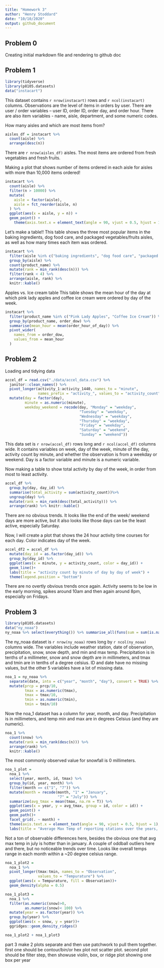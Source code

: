 ```yaml
---
title: "Homework 3"
author: "Henry Stoddard"
date: "10/10/2020"
output: github_document
---
```

## Problem 0
Creating initial markdown file and rendering to github doc

## Problem 1
```r
library(tidyverse)
library(p8105.datasets)
data("instacart")
```

This dataset contains `r nrow(instacart)` rows and `r ncol(instacart)` columns.
Observations are the level of items in orders by user. There are user / order variables -- user ID, order ID, order day, and order hour. There are also item variables - name, aisle, department, and some numeric codes.

How many aisles and which are most items from?

```r
aisles_df = instacart %>% 
  count(aisle) %>% 
  arrange(desc(n))
```
There are `r nrow(aisles_df)` aisles. The most items are ordered from fresh vegetables and fresh fruits.

Making a plot that shows number of items ordered in each aisle for aisles with more than 10,000 items ordered!
```r
instacart %>% 
  count(aisle) %>% 
  filter(n > 10000) %>% 
  mutate(
    aisle = factor(aisle),
    aisle = fct_reorder(aisle, n)
  ) %>% 
  ggplot(aes(x = aisle, y = n)) +
  geom_point() +
    theme(axis.text.x = element_text(angle = 90, vjust = 0.5, hjust = 1))
```

Let's make a table!!
This table shows the three most popular items in the baking ingredients, dog food care, and packaged vegetables/fruits aisles, as well as how many times each item was ordered.
```r
instacart %>% 
  filter(aisle %in% c("baking ingredients", "dog food care", "packaged vegetables fruits")) %>% 
  group_by(aisle) %>% 
  count(product_name) %>% 
  mutate(rank = min_rank(desc(n))) %>% 
  filter(rank < 4) %>% 
  arrange(aisle, rank) %>% 
  knitr::kable()
```

Apples vs. Ice cream table
This table shows the mean hour of the day at which pink lady apples and coffee ice cream were ordered by day of the week.
```r
instacart %>%
  filter(product_name %in% c("Pink Lady Apples", "Coffee Ice Cream")) %>%
  group_by(product_name, order_dow) %>%
  summarise(mean_hour = mean(order_hour_of_day)) %>% 
  pivot_wider(
    names_from = order_dow,
    values_from = mean_hour
  )
```

## Problem 2

Loading and tidying data

```r
accel_df = read.csv("./data/accel_data.csv") %>% 
  janitor::clean_names() %>% 
  pivot_longer(activity_1:activity_1440, names_to = "minute",
               names_prefix = "activity_", values_to = "activity_count") %>% 
  mutate(day = factor(day),
         minute = as.numeric(minute),
         weekday_weekend = recode(day, "Monday" = "weekday",
                                  "Tuesday" = "weekday",
                                  "Wednesday" = "weekday",
                                  "Thursday" = "weekday",
                                  "Friday" = "weekday",
                                  "Saturday" = "weekend",
                                  "Sunday" = "weekend"))
```
This data set is `r nrow(accel_df)` rows long and `r ncol(accel_df)` columns wide. It contains variables on week, day of the week, minute of the day, activity count by minute, and whether the observation is from a weekday or weekend. Day is a factor variable and minute is a numeric variable.

Now making a table to show total activity by day of the week, in order from most to least activity.
```r
accel_df %>% 
  group_by(day, day_id) %>%
  summarise(total_activity = sum(activity_count))%>%
  ungroup(day) %>% 
  mutate(rank = min_rank(desc(total_activity))) %>% 
  arrange(rank) %>% knitr::kable()
```

There are no obvious trends. It looks like the end of the week/ weekend days are more active, but it also looks like those days can be the least active, especially Saturday.

Now, I will create a plot that shows the 24 hour activity time courses for each day. Color indicates day of the week.
```r
accel_df2 = accel_df %>% 
  mutate(day_id = as.factor(day_id)) %>% 
  group_by(day_id) %>% 
  ggplot(aes(x = minute, y = activity_count, color = day_id)) +
  geom_line()+
  labs(title = "activity count by minute of day by day of week") +
  theme(legend.position = "bottom")
```

There are no overtly obvious trends once again. Activity seems to be low in the early morning, spikes around 10am and then again around 8pm, especially on Fridays.

## Problem 3

```r
library(p8105.datasets)
data("ny_noaa")
ny_noaa %>% select(everything()) %>% summarise_all(funs(sum = sum(is.na(.))))
```
The ny_noaa dataset is `r nrow(ny_noaa)` rows long by `r ncol(ny_noaa)` columns wide. The variables include weather station, date of observation, precipitation, snow, snow depth, and min and max temp. Precipitation is in tenths of a millimeter, snow and snow depth are in millimeters, and tmax and tmin are in tenths of a degree celsius. ID and date have no missing values, but the other 5 variables have a lot of missing data.

```r
noa_1 = ny_noaa %>% 
  separate(date, into = c("year", "month", "day"), convert = TRUE) %>% 
  mutate(prcp = prcp/10,
         tmax = as.numeric(tmax),
         tmax = tmax/10,
         tmin = as.numeric(tmin),
         tmin = tmin/10)
```
Now the noa_1 dataset has a column for year, month, and day. Precipitation is in millimeters, and temp min and max are in degrees Celsius (and they are numeric).
```r
noa_1 %>% 
  count(snow) %>% 
  mutate(rank = min_rank(desc(n))) %>% 
  arrange(rank) %>% 
  knitr::kable()
```
The most commonly observed value for snowfall is 0 millimeters.


```r
noa_1_plot = 
  noa_1 %>%
  select(year, month, id, tmax) %>% 
  group_by(id, year, month) %>% 
  filter(month == c("1", "7")) %>% 
  mutate(month = recode(month, "1" = "January",
                        "7" = "July")) %>% 
  summarize(avg_tmax = mean(tmax, na.rm = T)) %>% 
  ggplot(aes(x = year, y = avg_tmax, group = id, color = id)) +
  geom_point() +
  geom_path()+
  facet_grid(. ~ month) +
  theme(axis.text.x = element_text(angle = 90, vjust = 0.5, hjust = 1), legend.position = "none")+
  labs(title = "Average Max Temp of reporting stations over the years, january vs. july", x = "Year", y = "Avg Max Temp")
```

Not a ton of observable differences here, besides the obvious one that avg max temp in july is hotter than in january. A couple of oddball outliers here and there, but no noticeable trends over time. Looks like overall temps range in each month within a ~20 degree celsius range. 

```r
noa_1_plot2 =
  noa_1 %>% 
  pivot_longer(tmax:tmin, names_to = "Observation",
               values_to = "Tempurature") %>% 
  ggplot(aes(x = Tempurature, fill = Observation))+
  geom_density(alpha = 0.5)

noa_1_plot3 = 
  noa_1 %>% 
  filter(as.numeric(snow)>0,
         as.numeric(snow)< 100) %>% 
  mutate(year = as.factor(year)) %>% 
  group_by(year) %>% 
  ggplot(aes(x = snow, y = year))+
  ggridges::geom_density_ridges()

noa_1_plot2 + noa_1_plot3
```

part 3 make 2 plots separate and then use patchwork to pull them together. first one should be contour/bin/or hex plot not scatter plot. second plot should be filter step, then showuse violin, box, or ridge plot showing one box per year